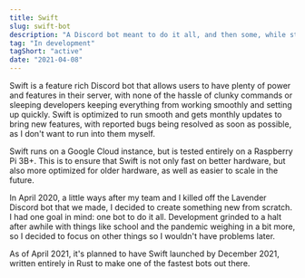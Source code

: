 ```yaml
---
title: Swift
slug: swift-bot
description: "A Discord bot meant to do it all, and then some, while still being lightweight and fast."
tag: "In development"
tagShort: "active"
date: "2021-04-08"
---
```


Swift is a feature rich Discord bot that allows users to have plenty of power and features in their server, with none of the hassle of clunky commands or sleeping developers keeping everything from working smoothly and setting up quickly. Swift is optimized to run smooth and gets monthly updates to bring new features, with reported bugs being resolved as soon as possible, as I don't want to run into them myself.

Swift runs on a Google Cloud instance, but is tested entirely on a Raspberry Pi 3B+. This is to ensure that Swift is not only fast on better hardware, but also more optimized for older hardware, as well as easier to scale in the future.

In April 2020, a little ways after my team and I killed off the Lavender Discord bot that we made, I decided to create something new from scratch. I had one goal in mind: one bot to do it all. Development grinded to a halt after awhile with things like school and the pandemic weighing in a bit more, so I decided to focus on other things so I wouldn't have problems later.

As of April 2021, it's planned to have Swift launched by December 2021, written entirely in Rust to make one of the fastest bots out there.